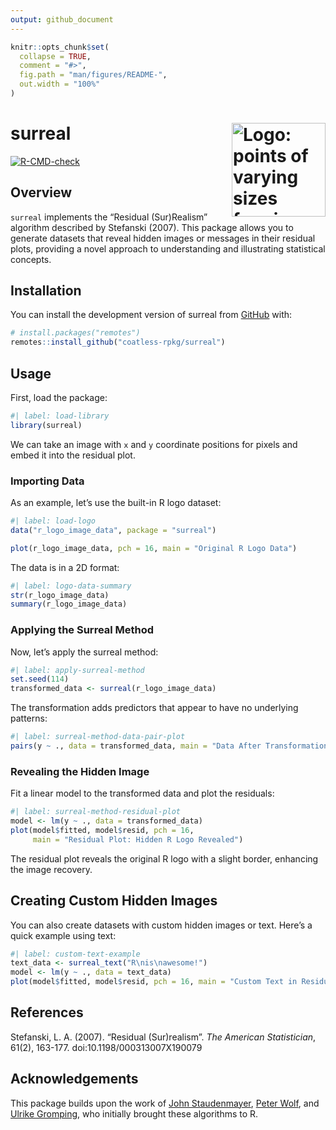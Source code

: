 ```yaml
---
output: github_document
---
```


<!-- README.md is generated from README.Rmd. Please edit that file -->

```r
knitr::opts_chunk$set(
  collapse = TRUE,
  comment = "#>",
  fig.path = "man/figures/README-",
  out.width = "100%"
)
```

# surreal <img src="man/figures/logo-surreal.png" align="right" alt="Logo: points of varying sizes forming a hidden pattern" width="150"/>

<!-- badges: start -->
[![R-CMD-check](https://github.com/coatless-rpkg/surreal/actions/workflows/R-CMD-check.yaml/badge.svg)](https://github.com/coatless-rpkg/surreal/actions/workflows/R-CMD-check.yaml)
<!-- badges: end -->

## Overview

`surreal` implements the "Residual (Sur)Realism" algorithm described by 
Stefanski (2007). This package allows you to generate datasets that 
reveal hidden images or messages in their residual plots, providing a novel 
approach to understanding and illustrating statistical concepts.

## Installation

You can install the development version of surreal from [GitHub](https://github.com/) with:

``` r
# install.packages("remotes")
remotes::install_github("coatless-rpkg/surreal")
```

## Usage

First, load the package:

```r
#| label: load-library
library(surreal)
```

We can take an image with `x` and `y` coordinate positions for pixels and
embed it into the residual plot. 

### Importing Data

As an example, let's use the built-in R logo dataset:

```r
#| label: load-logo
data("r_logo_image_data", package = "surreal")

plot(r_logo_image_data, pch = 16, main = "Original R Logo Data")
```

The data is in a 2D format:

```r
#| label: logo-data-summary
str(r_logo_image_data)
summary(r_logo_image_data)
```

### Applying the Surreal Method

Now, let's apply the surreal method:

```r
#| label: apply-surreal-method
set.seed(114)
transformed_data <- surreal(r_logo_image_data)
```

The transformation adds predictors that appear to have no underlying patterns:

```r
#| label: surreal-method-data-pair-plot
pairs(y ~ ., data = transformed_data, main = "Data After Transformation")
```

### Revealing the Hidden Image

Fit a linear model to the transformed data and plot the residuals:

```r
#| label: surreal-method-residual-plot
model <- lm(y ~ ., data = transformed_data)
plot(model$fitted, model$resid, pch = 16, 
     main = "Residual Plot: Hidden R Logo Revealed")
```

The residual plot reveals the original R logo with a slight border, enhancing the image recovery.

## Creating Custom Hidden Images

You can also create datasets with custom hidden images or text. Here's a quick example using text:

```r
#| label: custom-text-example
text_data <- surreal_text("R\nis\nawesome!")
model <- lm(y ~ ., data = text_data)
plot(model$fitted, model$resid, pch = 16, main = "Custom Text in Residuals")
```

## References

Stefanski, L. A. (2007). "Residual (Sur)realism". *The American Statistician*, 61(2), 163-177. doi:10.1198/000313007X190079

## Acknowledgements

This package builds upon the work of [John Staudenmayer](https://www4.stat.ncsu.edu/~stefansk/NSF_Supported/Hidden_Images/000_R_Programs/John_Staudenmayer/),
[Peter Wolf](https://www4.stat.ncsu.edu/~stefansk/NSF_Supported/Hidden_Images/000_R_Programs/Peter_Wolf/), and
[Ulrike Gromping](https://www4.stat.ncsu.edu/~stefansk/NSF_Supported/Hidden_Images/000_R_Programs/Ulrike_Gromping/),
who initially brought these algorithms to R.
